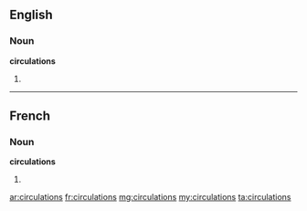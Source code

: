 ==English==

===Noun===
'''circulations'''

# {{plural of|[[circulation]]}}

----

==French==

===Noun===
'''circulations''' {{f}}

# {{plural of|[[circulation]]|lang=fr}}

[[ar:circulations]]
[[fr:circulations]]
[[mg:circulations]]
[[my:circulations]]
[[ta:circulations]]